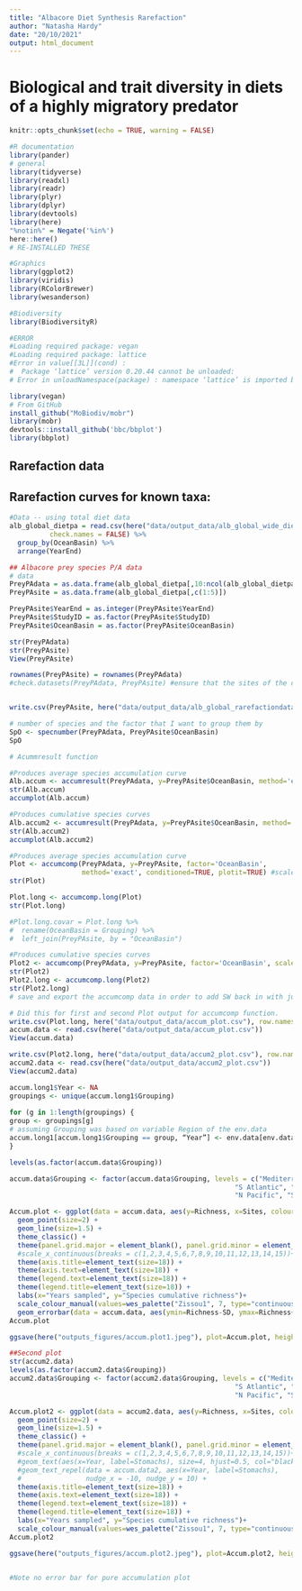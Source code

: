 ```yaml
---
title: "Albacore Diet Synthesis Rarefaction"
author: "Natasha Hardy"
date: "20/10/2021"
output: html_document
---
```


# Biological and trait diversity in diets of a highly migratory predator

```r
knitr::opts_chunk$set(echo = TRUE, warning = FALSE)
```

```r

#R documentation
library(pander)
# general
library(tidyverse)
library(readxl)
library(readr)
library(plyr)
library(dplyr)
library(devtools)
library(here)
"%notin%" = Negate('%in%')
here::here()
# RE-INSTALLED THESE

#Graphics
library(ggplot2)
library(viridis)
library(RColorBrewer)
library(wesanderson)

#Biodiversity
library(BiodiversityR)

#ERROR
#Loading required package: vegan
#Loading required package: lattice
#Error in value[[3L]](cond) : 
#  Package ‘lattice’ version 0.20.44 cannot be unloaded:
# Error in unloadNamespace(package) : namespace ‘lattice’ is imported by ‘ape’, ‘sp’, ‘nlme’ so cannot be unloaded

library(vegan)
# From GitHub
install_github("MoBiodiv/mobr")
library(mobr)
devtools::install_github('bbc/bbplot')
library(bbplot)
```

## Rarefaction data

## Rarefaction curves for known taxa:

```r
#Data -- using total diet data
alb_global_dietpa = read.csv(here("data/output_data/alb_global_wide_dietpa.csv"), 
          check.names = FALSE) %>%
  group_by(OceanBasin) %>%
  arrange(YearEnd)

## Albacore prey species P/A data
# data
PreyPAdata = as.data.frame(alb_global_dietpa[,10:ncol(alb_global_dietpa)])
PreyPAsite = as.data.frame(alb_global_dietpa[,c(1:5)])

PreyPAsite$YearEnd = as.integer(PreyPAsite$YearEnd)
PreyPAsite$StudyID = as.factor(PreyPAsite$StudyID)
PreyPAsite$OceanBasin = as.factor(PreyPAsite$OceanBasin)

str(PreyPAdata)
str(PreyPAsite)
View(PreyPAsite)

rownames(PreyPAsite) = rownames(PreyPAdata)
#check.datasets(PreyPAdata, PreyPAsite) #ensure that the sites of the community dataset are the same sites as those from the environmental dataset --> something that is assumed to be the case for the BiodiversityR and vegan packages.


write.csv(PreyPAsite, here("data/output_data/alb_global_rarefactiondata.csv"), row.names = FALSE)

```

```r

# number of species and the factor that I want to group them by
SpO <- specnumber(PreyPAdata, PreyPAsite$OceanBasin)
SpO

# Acummresult function

#Produces average species accumulation curve
Alb.accum <- accumresult(PreyPAdata, y=PreyPAsite$OceanBasin, method='exact', conditioned=TRUE)
str(Alb.accum)
accumplot(Alb.accum)

#Produces cumulative species curves
Alb.accum2 <- accumresult(PreyPAdata, y=PreyPAsite$OceanBasin, method='collector', conditioned=TRUE)
str(Alb.accum2)
accumplot(Alb.accum2)

```

```r

#Produces average species accumulation curve
Plot <- accumcomp(PreyPAdata, y=PreyPAsite, factor='OceanBasin',
                  method='exact', conditioned=TRUE, plotit=TRUE) #scale = 'YearEnd'
str(Plot)

Plot.long <- accumcomp.long(Plot)
str(Plot.long)

```


```r
#Plot.long.covar = Plot.long %>%
#  rename(OceanBasin = Grouping) %>%
#  left_join(PreyPAsite, by = "OceanBasin")

#Produces cumulative species curves
Plot2 <- accumcomp(PreyPAdata, y=PreyPAsite, factor='OceanBasin', scale = 'YearEnd', method='collector', conditioned=TRUE, plotit=TRUE)
str(Plot2)
Plot2.long <- accumcomp.long(Plot2)
str(Plot2.long)
# save and export the accumcomp data in order to add SW back in with just the one point

# Did this for first and second Plot output for accumcomp function.
write.csv(Plot.long, here("data/output_data/accum_plot.csv"), row.names = FALSE)
accum.data <- read.csv(here("data/output_data/accum_plot.csv"))
View(accum.data)

write.csv(Plot2.long, here("data/output_data/accum2_plot.csv"), row.names = FALSE)
accum2.data <- read.csv(here("data/output_data/accum2_plot.csv"))
View(accum2.data)
```


```r

accum.long1$Year <- NA
groupings <- unique(accum.long1$Grouping)
 
for (g in 1:length(groupings) {
group <- groupings[g]
# assuming Grouping was based on variable Region of the env.data
accum.long1[accum.long1$Grouping == group, “Year”] <- env.data[env.data$Region == group, “Year”]
}

```

```r

levels(as.factor(accum.data$Grouping))

accum.data$Grouping <- factor(accum.data$Grouping, levels = c("Mediterranean", "N Atlantic",
                                                        "S Atlantic", "Indian",
                                                        "N Pacific", "S Pacific"))

Accum.plot <- ggplot(data = accum.data, aes(y=Richness, x=Sites, colour=Grouping)) +
  geom_point(size=2) +
  geom_line(size=1.5) + 
  theme_classic() +
  theme(panel.grid.major = element_blank(), panel.grid.minor = element_blank()) +
  #scale_x_continuous(breaks = c(1,2,3,4,5,6,7,8,9,10,11,12,13,14,15))+
  theme(axis.title=element_text(size=18)) +
  theme(axis.text=element_text(size=18)) +
  theme(legend.text=element_text(size=18)) +
  theme(legend.title=element_text(size=18)) +
  labs(x="Years sampled", y="Species cumulative richness")+
  scale_colour_manual(values=wes_palette("Zissou1", 7, type="continuous"), name="Ocean Basin")+
  geom_errorbar(data = accum.data, aes(ymin=Richness-SD, ymax=Richness+SD), width=.2)
Accum.plot

ggsave(here("outputs_figures/accum.plot1.jpeg"), plot=Accum.plot, height = 8, width = 12, dpi = 300)

##Second plot
str(accum2.data)
levels(as.factor(accum2.data$Grouping))
accum2.data$Grouping <- factor(accum2.data$Grouping, levels = c("Mediterranean", "N Atlantic",
                                                        "S Atlantic", "Indian",
                                                        "N Pacific", "S Pacific"))

Accum.plot2 <- ggplot(data = accum2.data, aes(y=Richness, x=Sites, colour=Grouping)) +
  geom_point(size=2) +
  geom_line(size=1.5) + 
  theme_classic() +
  theme(panel.grid.major = element_blank(), panel.grid.minor = element_blank()) +
  #scale_x_continuous(breaks = c(1,2,3,4,5,6,7,8,9,10,11,12,13,14,15))+
  #geom_text(aes(x=Year, label=Stomachs), size=4, hjust=0.5, col="black") +
  #geom_text_repel(data = accum.data2, aes(x=Year, label=Stomachs),
  #                nudge_x = -10, nudge_y = 10) +
  theme(axis.title=element_text(size=18)) +
  theme(axis.text=element_text(size=18)) +
  theme(legend.text=element_text(size=18)) +
  theme(legend.title=element_text(size=18)) +
  labs(x="Years sampled", y="Species cumulative richness")+
  scale_colour_manual(values=wes_palette("Zissou1", 7, type="continuous"), name="Ocean Basin")
Accum.plot2

ggsave(here("outputs_figures/accum.plot2.jpeg"), plot=Accum.plot2, height = 8, width = 12, dpi = 300)


#Note no error bar for pure accumulation plot

```